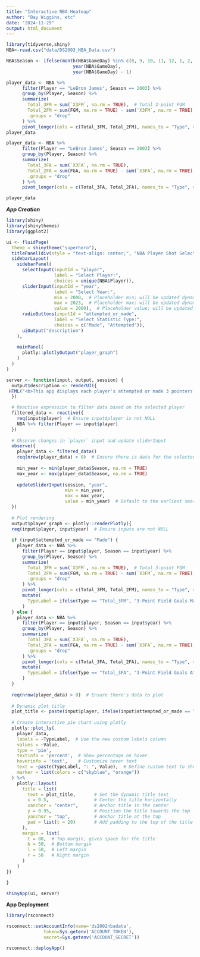 ```yaml
---
title: "Interactive NBA Heatmap"
author: "Bay Wiggins, etc"
date: "2024-11-29"
output: html_document
---
```


```r
library(tidyverse,shiny)
NBA<-read.csv("data/DS2003_NBA_Data.csv")
```

```r
NBA$Season <- ifelse(month(NBA$GameDay) %in% c(8, 9, 10, 11, 12, 1, 2, 3, 4, 5, 6), 
                         year(NBA$GameDay), 
                         year(NBA$GameDay) - 1) 
```
```r
player_data <- NBA %>%
      filter(Player == "LeBron James", Season == 2003) %>%
      group_by(Player, Season) %>%
      summarize(
        Total_3FM = sum(`X3FM`, na.rm = TRUE),  # Total 3-point FGM
        Total_2FM = sum(FGM, na.rm = TRUE) - sum(`X3FM`, na.rm = TRUE),  # Total 2-point FGM
        .groups = "drop"
      ) %>%
      pivot_longer(cols = c(Total_3FM, Total_2FM), names_to = "Type", values_to = "Value")
player_data
```

```r
player_data <- NBA %>%
      filter(Player == "LeBron James", Season == 2003) %>%
      group_by(Player, Season) %>%
      summarize(
        Total_3FA = sum(`X3FA`, na.rm = TRUE), 
        Total_2FA = sum(FGA, na.rm = TRUE) - sum(`X3FA`, na.rm = TRUE), 
        .groups = "drop"
      ) %>%
      pivot_longer(cols = c(Total_3FA, Total_2FA), names_to = "Type", values_to = "Value")

player_data
```

***App Creation***

```r
library(shiny)
library(shinythemes)
library(ggplot2)

ui <- fluidPage(
  theme = shinytheme("superhero"),
  titlePanel(div(style = "text-align: center;", "NBA Player Shot Selection Over Time")),
  sidebarLayout(
    sidebarPanel(
      selectInput(inputId = "player", 
                  label = "Select Player:", 
                  choices = unique(NBA$Player)),
      sliderInput(inputId = "year", 
                  label = "Select Year:", 
                  min = 2000,  # Placeholder min; will be updated dynamically
                  max = 2023,  # Placeholder max; will be updated dynamically
                  value = 2000),  # Placeholder value; will be updated dynamically
      radioButtons(inputId = "attempted_or_made", 
                  label = "Select Statistic Type:", 
                  choices = c("Made", "Attempted")),
      uiOutput("description")
    ),
    
    mainPanel(
      plotly::plotlyOutput("player_graph")
    )
  )
)

server <- function(input, output, session) {
  output$description <- renderUI({
 HTML("<b>This app displays each player's attempted or made 3 pointers vs attempted or made 2 pointers by a full season that they were in the NBA.</b><div style='margin-top: 10px'>The data is based on the NBA player statistics from the regular season. Choose a player of interest and a type of shot (made, attempted) you are interested in, and see the player's shooting trends over time. Enjoy!</div>")
  })

  # Reactive expression to filter data based on the selected player
  filtered_data <- reactive({
    req(input$player)  # Ensure input$player is not NULL
    NBA %>% filter(Player == input$player)
  })
  
  # Observe changes in `player` input and update sliderInput
  observe({
    player_data <- filtered_data()
    req(nrow(player_data) > 0)  # Ensure there is data for the selected player
    
    min_year <- min(player_data$Season, na.rm = TRUE)
    max_year <- max(player_data$Season, na.rm = TRUE)
    
    updateSliderInput(session, "year",
                      min = min_year,
                      max = max_year,
                      value = min_year)  # Default to the earliest season
  })
  
  # Plot rendering
  output$player_graph <- plotly::renderPlotly({
  req(input$player, input$year)  # Ensure inputs are not NULL
  
  if (input$attempted_or_made == "Made") {
    player_data <- NBA %>%
      filter(Player == input$player, Season == input$year) %>%
      group_by(Player, Season) %>%
      summarize(
        Total_3FM = sum(`X3FM`, na.rm = TRUE),  # Total 3-point FGM
        Total_2FM = sum(FGM, na.rm = TRUE) - sum(`X3FM`, na.rm = TRUE),  # Total 2-point FGM
        .groups = "drop"
      ) %>%
      pivot_longer(cols = c(Total_3FM, Total_2FM), names_to = "Type", values_to = "Value") %>%
      mutate(
        TypeLabel = ifelse(Type == "Total_3FM", "3-Point Field Goals Made", "2-Point Field Goals Made")  # Custom labels
      )
  } else {
    player_data <- NBA %>%
      filter(Player == input$player, Season == input$year) %>%
      group_by(Player, Season) %>%
      summarize(
        Total_3FA = sum(`X3FA`, na.rm = TRUE), 
        Total_2FA = sum(FGA, na.rm = TRUE) - sum(`X3FA`, na.rm = TRUE), 
        .groups = "drop"
      ) %>%
      pivot_longer(cols = c(Total_3FA, Total_2FA), names_to = "Type", values_to = "Value") %>%
      mutate(
        TypeLabel = ifelse(Type == "Total_3FA", "3-Point Field Goals Attempted", "2-Point Field Goals Attempted")  # Custom labels
      )
  }
  
  req(nrow(player_data) > 0)  # Ensure there's data to plot
  
  # Dynamic plot title
  plot_title <- paste(input$player, ifelse(input$attempted_or_made == "Made", ": 3FM vs 2FM (", ": 3FA vs 2FA ("), input$year, " Season)", sep = "")
  
  # Create interactive pie chart using plotly
  plotly::plot_ly(
    player_data, 
    labels = ~TypeLabel,  # Use the new custom labels column
    values = ~Value, 
    type = 'pie', 
    textinfo = 'percent',  # Show percentage on hover
    hoverinfo = 'text',    # Customize hover text
    text = ~paste(TypeLabel, ": ", Value),  # Define custom text to show on hover
    marker = list(colors = c("skyblue", "orange"))
  ) %>%
    plotly::layout(
      title = list(
        text = plot_title,       # Set the dynamic title text
        x = 0.5,                 # Center the title horizontally
        xanchor = "center",      # Anchor title in the center
        y = 0.95,                # Position the title towards the top
        yanchor = "top",         # Anchor title at the top
        pad = list(t = 20)       # Add padding to the top of the title (20 px)
      ),
      margin = list(
        t = 80,  # Top margin, gives space for the title
        b = 50,  # Bottom margin
        l = 50,  # Left margin
        r = 50   # Right margin
      )
    )
})

}

shinyApp(ui, server)

```

**App Deployment**
```r
library(rsconnect)

rsconnect::setAccountInfo(name='ds2002nbadata',
			  token=Sys.getenv('ACCOUNT_TOKEN'),
			  secret=Sys.getenv('ACCOUNT_SECRET'))

rsconnect::deployApp()
```

